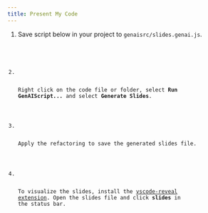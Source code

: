 ```yaml
---
title: Present My Code
---
```


<Steps>

<ol>

<li> 

Save script below in your project to `genaisrc/slides.genai.js`.

<Code code={importedCode} wrap={true} lang="js" title="slides.genai.js" />

</li>

<li>

Right click on the code file or folder, select **Run GenAIScript...** and select **Generate Slides**.

</li>

<li>

Apply the refactoring to save the generated slides file.

</li>

<li>

To visualize the slides, install the [vscode-reveal extension](https://marketplace.visualstudio.com/items?itemName=evilz.vscode-reveal).
Open the slides file and click **slides** in the status bar.

</li>

</ol>

</Steps>